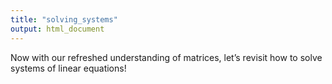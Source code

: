 ```yaml
---
title: "solving_systems"
output: html_document
---
```


Now with our refreshed understanding of matrices, let's revisit how to solve systems of linear equations!

